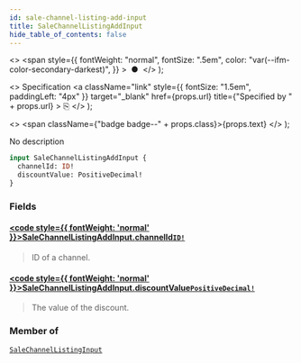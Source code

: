 ```yaml
---
id: sale-channel-listing-add-input
title: SaleChannelListingAddInput
hide_table_of_contents: false
---
```


  <>
    <span
      style={{
        fontWeight: "normal",
        fontSize: ".5em",
        color: "var(--ifm-color-secondary-darkest)",
      }}
    >
      &nbsp;●&nbsp;
    </span>
  </>
);

  <>
    Specification
    <a
      className="link"
      style={{ fontSize: "1.5em", paddingLeft: "4px" }}
      target="\_blank"
      href={props.url}
      title={"Specified by " + props.url}
    >
      ⎘
    </a>
  </>
);

  <>
    <span className={"badge badge--" + props.class}>{props.text}</span>
  </>
);

No description

```graphql
input SaleChannelListingAddInput {
  channelId: ID!
  discountValue: PositiveDecimal!
}
```

### Fields

#### [<code style={{ fontWeight: 'normal' }}>SaleChannelListingAddInput.<b>channelId</b></code>](#)<Bullet />[`ID!`](../../api-reference/scalars/id) <Badge class="secondary" text="non-null"/> <Badge class="secondary" text="scalar"/>

> ID of a channel.

#### [<code style={{ fontWeight: 'normal' }}>SaleChannelListingAddInput.<b>discountValue</b></code>](#)<Bullet />[`PositiveDecimal!`](../../api-reference/scalars/positive-decimal) <Badge class="secondary" text="non-null"/> <Badge class="secondary" text="scalar"/>

> The value of the discount.

### Member of

[`SaleChannelListingInput`](../../api-reference/inputs/sale-channel-listing-input) <Badge class="secondary" text="input"/>
